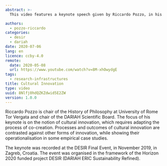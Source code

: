 ```yaml
---
abstract: >-
  This video features a keynote speech given by Riccardo Pozzo, in his capacity as Chair of the DARIAH Scientific Board, during the final event for the DESIR project, held in Zagreb in November 2019.  In it, he discusses co-creation and cultural innovation, and how research infrastructures play a key role in this.

authors:
  - pozzo-riccardo
categories:
  - desir
  - dariah
date: 2020-07-06
lang: en
licence: ccby-4.0
remote:
  date: 2020-05-08
  url: https://www.youtube.com/watch?v=8M-xhOwydgE
tags:
  - research-infrastructures
title: Cultural Innovation
type: video
uuid: 8Nlfj0hdQZKZdwid5E2ZW
version: 1.0.0
---
```


Riccardo Pozzo is chair of the History of Philosophy at University of Rome Tor Vergata and chair of the DARIAH Scientific Board. The focus of his keynote is on the notion of cultural innovation, which requires adapting the process of co-creation. Processes and outcomes of cultural innovation are contrasted against other forms of innovation, while showing their operationalisation in some empirical case studies.

The keynote was recorded at the DESIR Final Event, in November 2019, in Zagreb, Croatia. The event was organised in the framework of the Horizon 2020 funded project DESIR (DARIAH ERIC Sustainability Refined).

<VideoCard
  title="DH in Practice"
  subtitle="Cultural Innovation - Riccardo Pozzo at the DESIR Final Event 2019"
  id="8M-xhOwydgE"
  image="/assets/images/cms/posts/riccardo-cultural-innovation/riccardo-pozzo-image-vidcard.png"
/>
